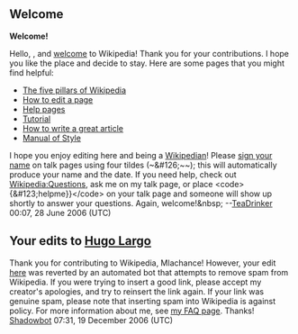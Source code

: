 <article id="5738172" title=User talk:Mlachance>
	<talkpage id="5738172" title="User talk:Mlachance">
==Welcome==

'''Welcome!'''

Hello, {{BASEPAGENAME}}, and [[Wikipedia:Welcome, newcomers|welcome]] to Wikipedia! Thank you for your contributions. I hope you like the place and decide to stay. Here are some pages that you might find helpful:
*[[Wikipedia:Five pillars|The five pillars of Wikipedia]]
*[[Wikipedia:How to edit a page|How to edit a page]]
*[[Help:Contents|Help pages]]
*[[Wikipedia:Tutorial|Tutorial]]
*[[Wikipedia:Article development|How to write a great article]]
*[[Wikipedia:Manual of Style|Manual of Style]]
I hope you enjoy editing here and being a [[Wikipedia:Wikipedians|Wikipedian]]! Please [[Wikipedia:Sign your posts on talk pages|sign your name]] on talk pages using four tildes (~&amp;#126;~~); this will automatically produce your name and the date. If you need help, check out [[Wikipedia:Questions]], ask me on my talk page, or place &lt;code&gt;{&amp;#123;helpme}}&lt;/code&gt; on your talk page and someone will show up shortly to answer your questions. Again, welcome!&amp;nbsp; --[[User:TeaDrinker|TeaDrinker]] 00:07, 28 June 2006 (UTC)

== Your edits to [[Hugo Largo]] ==

Thank you for contributing to Wikipedia, Mlachance! However, your edit [http://en.wikipedia.org/w/index.php?title=Hugo_Largo&amp;diff=95267811&amp;oldid=95267297 here] was reverted by an automated bot that attempts to remove spam from Wikipedia. If you were trying to insert a good link, please accept my creator's apologies, and try to reinsert the link again. If your link was genuine spam, please note that inserting spam into Wikipedia is against policy. For more information about me, see [[User:Shadowbot/FAQ|my FAQ page]]. Thanks! [[User:Shadowbot|Shadowbot]] 07:31, 19 December 2006 (UTC)
	</talkpage>
</article>